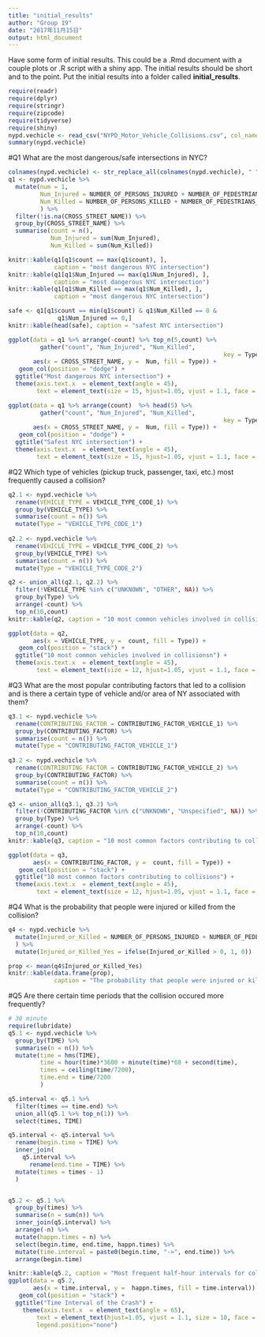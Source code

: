 ```yaml
---
title: "initial_results"
author: "Group 19"
date: "2017年11月15日"
output: html_document
---
```


Have some form of initial results. This could be a .Rmd document with a couple plots or .R script with a shiny app. The initial results should be short and to the point. Put the initial results into a folder called **initial_results**.

```r
require(readr)
require(dplyr)
require(stringr)
require(zipcode)
require(tidyverse)
require(shiny)
nypd.vechicle <- read_csv("NYPD_Motor_Vehicle_Collisions.csv", col_names = T)
summary(nypd.vechicle)
```

#Q1
What are the most dangerous/safe intersections in NYC?
```r
colnames(nypd.vechicle) <- str_replace_all(colnames(nypd.vechicle), " ", "_")
q1 <- nypd.vechicle %>% 
  mutate(num = 1,
         Num_Injured = NUMBER_OF_PERSONS_INJURED + NUMBER_OF_PEDESTRIANS_INJURED + NUMBER_OF_CYCLIST_INJURED + NUMBER_OF_MOTORIST_INJURED,
         Num_Killed = NUMBER_OF_PERSONS_KILLED + NUMBER_OF_PEDESTRIANS_KILLED + NUMBER_OF_CYCLIST_KILLED + NUMBER_OF_MOTORIST_KILLED
         ) %>%
  filter(!is.na(CROSS_STREET_NAME)) %>%
  group_by(CROSS_STREET_NAME) %>%
  summarise(count = n(), 
            Num_Injured = sum(Num_Injured),
            Num_Killed = sum(Num_Killed))

knitr::kable(q1[q1$count == max(q1$count), ], 
             caption = "most dangerous NYC intersection")
knitr::kable(q1[q1$Num_Injured == max(q1$Num_Injured), ], 
             caption = "most dangerous NYC intersection")
knitr::kable(q1[q1$Num_Killed == max(q1$Num_Killed), ], 
             caption = "most dangerous NYC intersection")

safe <- q1[q1$count == min(q1$count) & q1$Num_Killed == 0 &
              q1$Num_Injured == 0,]
knitr::kable(head(safe), caption = "safest NYC intersection")

ggplot(data = q1 %>% arrange(-count) %>% top_n(5,count) %>% 
         gather("count", "Num_Injured", "Num_Killed",
                                                             key = Type, value = Num),
       aes(x = CROSS_STREET_NAME, y =  Num, fill = Type)) +
   geom_col(position = "dodge") +
  ggtitle("Most dangerous NYC intersection") +
  theme(axis.text.x  = element_text(angle = 45),
        text = element_text(size = 15, hjust=1.05, vjust = 1.1, face = "bold"))

ggplot(data = q1 %>% arrange(count)  %>% head(5) %>% 
         gather("count", "Num_Injured", "Num_Killed",
                                                             key = Type, value = Num),
       aes(x = CROSS_STREET_NAME, y =  Num, fill = Type)) +
   geom_col(position = "dodge") +
  ggtitle("Safest NYC intersection") +
  theme(axis.text.x  = element_text(angle = 45),
        text = element_text(size = 15, hjust=1.05, vjust = 1.1, face = "bold"))
```

#Q2
Which type of vehicles (pickup truck, passenger, taxi, etc.) most frequently caused a collision?
```r
q2.1 <- nypd.vechicle %>%
  rename(VEHICLE_TYPE = VEHICLE_TYPE_CODE_1) %>%
  group_by(VEHICLE_TYPE) %>%
  summarise(count = n()) %>%
  mutate(Type = "VEHICLE_TYPE_CODE_1")
  
q2.2 <- nypd.vechicle %>%
  rename(VEHICLE_TYPE = VEHICLE_TYPE_CODE_2) %>%
  group_by(VEHICLE_TYPE) %>%
  summarise(count = n()) %>%
  mutate(Type = "VEHICLE_TYPE_CODE_2")

q2 <- union_all(q2.1, q2.2) %>%
  filter(!VEHICLE_TYPE %in% c("UNKNOWN", "OTHER", NA)) %>%
  group_by(Type) %>%
  arrange(-count) %>%
  top_n(10,count)
knitr::kable(q2, caption = "10 most common vehicles involved in collisions")

ggplot(data = q2,
       aes(x = VEHICLE_TYPE, y =  count, fill = Type)) +
   geom_col(position = "stack") +
  ggtitle("10 most common vehicles involved in collisionsn") +
  theme(axis.text.x  = element_text(angle = 45),
        text = element_text(size = 12, hjust=1.05, vjust = 1.1, face = "bold"))
```

#Q3
What are the most popular contributing factors that led to a collision and is there a certain type of vehicle and/or area of NY associated with them?
```r
q3.1 <- nypd.vechicle %>%
  rename(CONTRIBUTING_FACTOR = CONTRIBUTING_FACTOR_VEHICLE_1) %>%
  group_by(CONTRIBUTING_FACTOR) %>%
  summarise(count = n()) %>%
  mutate(Type = "CONTRIBUTING_FACTOR_VEHICLE_1")
  
q3.2 <- nypd.vechicle %>%
  rename(CONTRIBUTING_FACTOR = CONTRIBUTING_FACTOR_VEHICLE_2) %>%
  group_by(CONTRIBUTING_FACTOR) %>%
  summarise(count = n()) %>%
  mutate(Type = "CONTRIBUTING_FACTOR_VEHICLE_2")

q3 <- union_all(q3.1, q3.2) %>%
  filter(!CONTRIBUTING_FACTOR %in% c("UNKNOWN", "Unspecified", NA)) %>%
  group_by(Type) %>%
  arrange(-count) %>%
  top_n(10,count)
knitr::kable(q3, caption = "10 most common factors contributing to collisions")

ggplot(data = q3,
       aes(x = CONTRIBUTING_FACTOR, y =  count, fill = Type)) +
   geom_col(position = "stack") +
  ggtitle("10 most common factors contributing to collisions") +
  theme(axis.text.x  = element_text(angle = 45),
        text = element_text(size = 12, hjust=1.05, vjust = 1.1, face = "bold"))

```

#Q4
What is the probability that people were injured or killed from the collision?
```r
q4 <- nypd.vechicle %>%
  mutate(Injured_or_Killed = NUMBER_OF_PERSONS_INJURED + NUMBER_OF_PEDESTRIANS_INJURED + NUMBER_OF_CYCLIST_INJURED + NUMBER_OF_MOTORIST_INJURED +NUMBER_OF_PERSONS_KILLED + NUMBER_OF_PEDESTRIANS_KILLED + NUMBER_OF_CYCLIST_KILLED + NUMBER_OF_MOTORIST_KILLED
  ) %>%
  mutate(Injured_or_Killed_Yes = ifelse(Injured_or_Killed > 0, 1, 0))

prop <- mean(q4$Injured_or_Killed_Yes)
knitr::kable(data.frame(prop),
             caption = "The probability that people were injured or killed from the collision")

```

#Q5
Are there certain time periods that the collision occured more frequently?
```r
# 30 minute
require(lubridate)
q5.1 <- nypd.vechicle %>%
  group_by(TIME) %>%
  summarise(n = n()) %>%
  mutate(time = hms(TIME),
         time = hour(time)*3600 + minute(time)*60 + second(time),
         times = ceiling(time/7200),
         time.end = time/7200
         )

q5.interval <- q5.1 %>%
  filter(times == time.end) %>%
  union_all(q5.1 %>% top_n(1)) %>%
  select(times, TIME)

q5.interval <- q5.interval %>%
  rename(begin.time = TIME) %>%
  inner_join(
    q5.interval %>%
      rename(end.time = TIME) %>%
  mutate(times = times - 1) 
  )


q5.2 <- q5.1 %>%
  group_by(times) %>%
  summarise(n = sum(n)) %>%
  inner_join(q5.interval) %>%
  arrange(-n) %>% 
  mutate(happn.times = n) %>%
  select(begin.time, end.time, happn.times) %>%
  mutate(time.interval = paste0(begin.time, "->", end.time)) %>%
  arrange(begin.time)

knitr::kable(q5.2, caption = "Most frequent half-hour intervals for collisions to occur")
ggplot(data = q5.2,
       aes(x = time.interval, y =  happn.times, fill = time.interval)) +
   geom_col(position = "stack") +
  ggtitle("Time Interval of the Crash") +
    theme(axis.text.x  = element_text(angle = 65),
        text = element_text(hjust=1.05, vjust = 1.1, size = 10, face = "bold"),
        legend.position="none")
```


